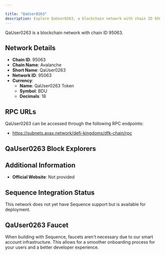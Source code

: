 ```yaml
---

title: "QaUser0263"
description: Explore QaUser0263, a blockchain network with chain ID 95063. Learn about its native currency, QaUser0263 Token, and how to interact with the network.
---
```




QaUser0263 is a blockchain network with chain ID 95063.

## Network Details

- **Chain ID**: 95063
- **Chain Name**: Avalanche
- **Short Name**: QaUser0263
- **Network ID**: 95063
- **Currency**: 
  - **Name**: QaUser0263 Token
  - **Symbol**: BDU
  - **Decimals**: 18

## RPC URLs

QaUser0263 can be accessed through the following RPC endpoints:

- https://subnets.avax.network/defi-kingdoms/dfk-chain/rpc

## QaUser0263 Block Explorers



## Additional Information

- **Official Website**: Not provided

## Sequence Integration Status

This network does not yet have Sequence support but is available for deployment.

## QaUser0263 Faucet

When building with Sequence, faucets aren't necessary due to our smart account infrastructure. This allows for a smoother onboarding process for your users and a better developer experience.
